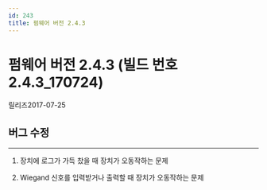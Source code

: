 ```yaml
---
id: 243
title: 펌웨어 버전 2.4.3
---
```


# 펌웨어 버전 2.4.3 (빌드 번호 2.4.3_170724)

릴리즈<Separator/>2017-07-25

## 버그 수정

---

1. 장치에 로그가 가득 찼을 때 장치가 오동작하는 문제

1. Wiegand 신호를 입력받거나 출력할 때 장치가 오동작하는 문제